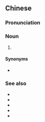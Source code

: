 {{also|大腕儿}}
==Chinese==
{{zh-forms|s=大腕儿|type=21}}

===Pronunciation===
{{zh-pron
|m=dàwànr
|cat=n
}}

===Noun===
{{zh-noun}}

# {{erhua form of}}
#: {{zh-x|這個 著名 的 電影 明星 是 個 大腕兒{r}，他 每次 公開 露面，狗仔隊 都 試圖 拍攝 他。|This famous movie star is a '''big shot''' - every time he goes out in public, the paparazzi tries to take photos of him.}}

====Synonyms====
* {{zh-l|腕兒}}

===See also===
* {{zh-l|名人}}
* {{zh-l|萬人迷}}
* {{zh-l|偶像}}
* {{zh-l|明星}}
* {{zh-l|大牌明星}}